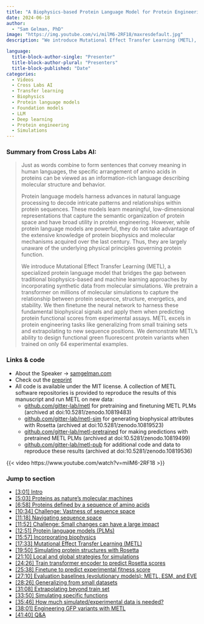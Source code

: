 ```yaml
---
title: "A Biophysics-based Protein Language Model for Protein Engineering"
date: 2024-06-18
author: 
  - "Sam Gelman, PhD"
image: "https://img.youtube.com/vi/milM6-2RF18/maxresdefault.jpg"
description: "We introduce Mutational Effect Transfer Learning (METL), a specialized protein language model that bridges the gap between traditional biophysics-based and machine learning approaches by incorporating synthetic data from molecular simulations."

language: 
  title-block-author-single: "Presenter"
  title-block-author-plural: "Presenters"
  title-block-published: "Date"
categories:
  - Videos
  - Cross Labs AI
  - Transfer learning
  - Biophysics
  - Protein language models
  - Foundation models
  - LLM
  - Deep learning
  - Protein engineering
  - Simulations
---
```

### Summary from Cross Labs AI:
> Just as words combine to form sentences that convey meaning in human languages, the specific arrangement of amino acids in proteins can be viewed as an information-rich language describing molecular structure and behavior. 
> 
> Protein language models harness advances in natural language processing to decode intricate patterns and relationships within protein sequences. These models learn meaningful, low-dimensional representations that capture the semantic organization of protein space and have broad utility in protein engineering. However, while protein language models are powerful, they do not take advantage of the extensive knowledge of protein biophysics and molecular mechanisms acquired over the last century. Thus, they are largely unaware of the underlying physical principles governing protein function.
> 
> We introduce Mutational Effect Transfer Learning (METL), a specialized protein language model that bridges the gap between traditional biophysics-based and machine learning approaches by incorporating synthetic data from molecular simulations. We pretrain a transformer on millions of molecular simulations to capture the relationship between protein sequence, structure, energetics, and stability. We then finetune the neural network to harness these fundamental biophysical signals and apply them when predicting protein functional scores from experimental assays. METL excels in protein engineering tasks like generalizing from small training sets and extrapolating to new sequence positions. We demonstrate METL's ability to design functional green fluorescent protein variants when trained on only 64 experimental examples.

### Links & code
- About the Speaker → [samgelman.com](https://samgelman.com)
- Check out the [preprint](https://www.biorxiv.org/content/10.1101/2024.03.15.585128v1) 
- All code is available under the MIT license. A collection of METL software repositories is provided to reproduce the results of this manuscript and run METL on new data:
  - [github.com/gitter-lab/metl](https://github.com/gitter-lab/metl) for pretraining and finetuning METL PLMs (archived at doi:10.5281/zenodo.10819483)
  - [github.com/gitter-lab/metl-sim](https://github.com/gitter-lab/metl-sim) for generating biophysical attributes with Rosetta (archived at doi:10.5281/zenodo.10819523)
  - [github.com/gitter-lab/metl-pretrained](https://github.com/gitter-lab/metl-pretrained) for making predictions with pretrained METL PLMs (archived at doi:10.5281/zenodo.10819499)
  - [github.com/gitter-lab/metl-pub](https://github.com/gitter-lab/metl-pub) for additional code and data to reproduce these results (archived at doi:10.5281/zenodo.10819536)

{{< video https://www.youtube.com/watch?v=milM6-2RF18 >}}

### Jump to section
- <a href="https://www.youtube.com/watch?v=milM6-2RF18&t=181s" target="_blank">[3:01] Intro</a>
- <a href="https://www.youtube.com/watch?v=milM6-2RF18&t=307s" target="_blank">[5:03] Proteins as nature's molecular machines</a>
- <a href="https://www.youtube.com/watch?v=milM6-2RF18&t=360s" target="_blank">[6:58] Proteins defined by a sequence of amino acids</a>
- <a href="https://www.youtube.com/watch?v=milM6-2RF18&t=634s" target="_blank">[10:34] Challenge: Vastness of sequence space</a>
- <a href="https://www.youtube.com/watch?v=milM6-2RF18&t=678s" target="_blank">[11:18] Navigating sequence space</a>
- <a href="https://www.youtube.com/watch?v=milM6-2RF18&t=712s" target="_blank">[11:52] Challenge: Small changes can have a large impact</a>
- <a href="https://www.youtube.com/watch?v=milM6-2RF18&t=771s" target="_blank">[12:51] Protein language models (PLMs)</a>
- <a href="https://www.youtube.com/watch?v=milM6-2RF18&t=957s" target="_blank">[15:57] Incorporating biophysics</a>
- <a href="https://www.youtube.com/watch?v=milM6-2RF18&t=1053s" target="_blank">[17:33] Mutational Effect Transfer Learning (METL)</a>
- <a href="https://www.youtube.com/watch?v=milM6-2RF18&t=1190s" target="_blank">[19:50] Simulating protein structures with Rosetta</a>
- <a href="https://www.youtube.com/watch?v=milM6-2RF18&t=1270s" target="_blank">[21:10] Local and global strategies for simulations</a>
- <a href="https://www.youtube.com/watch?v=milM6-2RF18&t=1466s" target="_blank">[24:26] Train transformer encoder to predict Rosetta scores</a>
- <a href="https://www.youtube.com/watch?v=milM6-2RF18&t=1538s" target="_blank">[25:38] Finetune to predict experimental fitness score</a>
- <a href="https://www.youtube.com/watch?v=milM6-2RF18&t=1630s" target="_blank">[27:10] Evaluation baselines (evolutionary models): METL, ESM, and EVE</a>
- <a href="https://www.youtube.com/watch?v=milM6-2RF18&t=1706s" target="_blank">[28:26] Generalizing from small datasets</a>
- <a href="https://www.youtube.com/watch?v=milM6-2RF18&t=1868s" target="_blank">[31:08] Extrapolating beyond train set</a>
- <a href="https://www.youtube.com/watch?v=milM6-2RF18&t=2030s" target="_blank">[33:50] Simulating specific functions</a>
- <a href="https://www.youtube.com/watch?v=milM6-2RF18&t=2146s" target="_blank">[35:46] How much simulated/experimental data is needed?</a>
- <a href="https://www.youtube.com/watch?v=milM6-2RF18&t=2281s" target="_blank">[38:01] Engineering GFP variants with METL</a>
- <a href="https://www.youtube.com/watch?v=milM6-2RF18&t=2500s" target="_blank">[41:40] Q&A</a>


